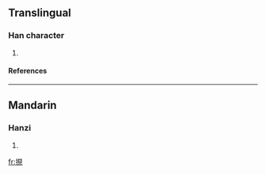 ==Translingual==
===Han character===
{{Han char|rn=64|rad=手|as=07|sn=10|four=5601<sub>0</sub>|canj=手月山山 (QBUU)}}
# {{defn|Han|sort=手07}}
====References====
{{Han ref|kx=0432.010|dkj=12104|dj=0781.100|hdz=31882.010|uh=6338|ud=25400|bh=D1C9|bd=53705}}
----
==Mandarin==
===Hanzi===
{{cmn-hanzi|pin=[[jiǎn]] (jian3), [[nuó]] (nuo2), [[ruó]] (ruo2)|wg=chien<sup>3</sup>, no<sup>2</sup>, jo<sup>2</sup>}}
# {{defn|Mandarin}}

[[fr:挸]]